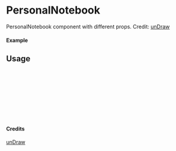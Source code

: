 
<Meta of={PersonalNotebook} title="unDraw/PersonalNotebook" />

# PersonalNotebook

PersonalNotebook component with different props.
Credit: [unDraw](https://undraw.co/illustrations)

#### Example

<Canvas of={PersonalNotebook.Primary} />

## Usage

```ts
import { PersonalNotebook } from "yadl-ui";

const Example = () => {
  return (
      <PersonalNotebook />
  );
};

export default Example;
```

#### Credits
[unDraw](https://undraw.co/illustrations)

